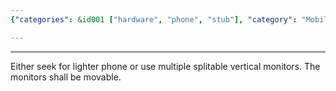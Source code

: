 ```yaml
---
{"categories": &id001 ["hardware", "phone", "stub"], "category": "Mobile Phones", "date": "2021-12-28 12:46:15", "description": "To enhance your viewing experience, consider opting for a lightweight phone or utilizing multiple, adjustable vertical monitors.", "tags": *id001, "title": "The phone"}

---
```


------

Either seek for lighter phone or use multiple splitable vertical monitors. The monitors shall be movable.

